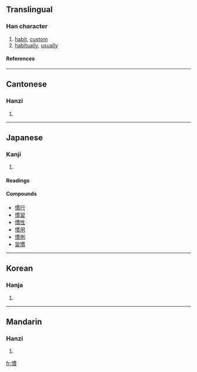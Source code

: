 {{see|惯}}

==Translingual==
===Han character===
{{Han char|rn=61|rad=心|as=11|sn=14|four=9708<sub>6</sub>|canj=心田十金 (PWJC)}}
# [[habit]], [[custom]]
# [[habitually]], [[usually]]
====References====
{{Han ref|kx=0399.130|dkj=11111|dj=0739.010|hdz=42349.010|uh=6163|ud=24931|bh=BA44|bd=47684}}

----
==Cantonese==
===Hanzi===
{{yue-hanzi|jyut=|y=gwaan3}}
# {{defn|Cantonese}}

----
==Japanese==
===Kanji===
{{ja-kanji|grade=|rs=心11}}
# {{defn|Japanese}} 
====Readings====
{{ja-readings|on=[[かん]] (kan)|kun=[[なれる]] (nareru), [[ならわし]] (narawashi), [[ならす]] (narasu)}}

====Compounds====
*[[慣行]]
*[[慣習]]
*[[慣性]]
*[[慣用]]
*[[慣例]]
*[[習慣]]

----
==Korean==
===Hanja===
{{ko-hanja|hangeul=관|eumhun=|rv=gwan|mr=kwan|y=kwan}}
# {{defn|Korean}}

----
==Mandarin==
===Hanzi===
{{cmn-hanzi|sim=惯|pin=[[guàn]] (guan4)|wg=kuan<sup>4</sup>}}
# {{defn|Mandarin}}

[[fr:慣]]